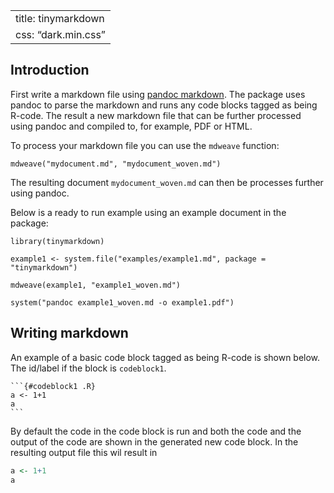 <!--
%\VignetteEngine{tinymarkdown::tinymarkdown}
%\VignetteIndexEntry{Introduction to tinymarkdown}
-->
---
title: tinymarkdown
css: "dark.min.css"
---

Introduction
-------------------------

First write a markdown file using 
[pandoc markdown](https://pandoc.org/MANUAL.html#pandocs-markdown).  The package uses pandoc to
parse the markdown and runs any code blocks tagged as being R-code. The result a new markdown file
that can be further processed using pandoc and compiled to, for example, PDF or HTML.

To process your markdown file you can use the `mdweave` function:

```
mdweave("mydocument.md", "mydocument_woven.md")
```

The resulting document `mydocument_woven.md` can then be processes further using
pandoc. 

Below is a ready to run example using an example document in the package:

```
library(tinymarkdown)

example1 <- system.file("examples/example1.md", package = "tinymarkdown")

mdweave(example1, "example1_woven.md")

system("pandoc example1_woven.md -o example1.pdf")
```


## Writing markdown


An example of a basic code block tagged as being R-code is shown below. 
The id/label if the block is `codeblock1`.  

`````
```{#codeblock1 .R}
a <- 1+1
a
```
`````

By default the code in the code block is run and both the code and the output of
the code are shown in the generated new code block. In the resulting output file 
this wil result in

```{#codeblock1 .R}
a <- 1+1
a
```


